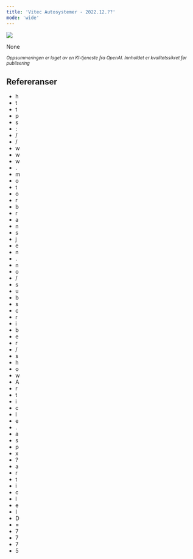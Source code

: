```yaml
---
title: 'Vitec Autosystemer - 2022.12.??'
mode: 'wide'
---
```


<Frame>
<img src="/images/vitec.png" />
</Frame>

None

<sup><i>Oppsummeringen er laget av en KI-tjeneste fra OpenAI. Innholdet er kvalitetssikret før publisering</i></sup>

## Refereranser
- h
- t
- t
- p
- s
- :
- /
- /
- w
- w
- w
- .
- m
- o
- t
- o
- r
- b
- r
- a
- n
- s
- j
- e
- n
- .
- n
- o
- /
- s
- u
- b
- s
- c
- r
- i
- b
- e
- r
- /
- s
- h
- o
- w
- A
- r
- t
- i
- c
- l
- e
- .
- a
- s
- p
- x
- ?
- a
- r
- t
- i
- c
- l
- e
- I
- D
- =
- 7
- 7
- 7
- 5
